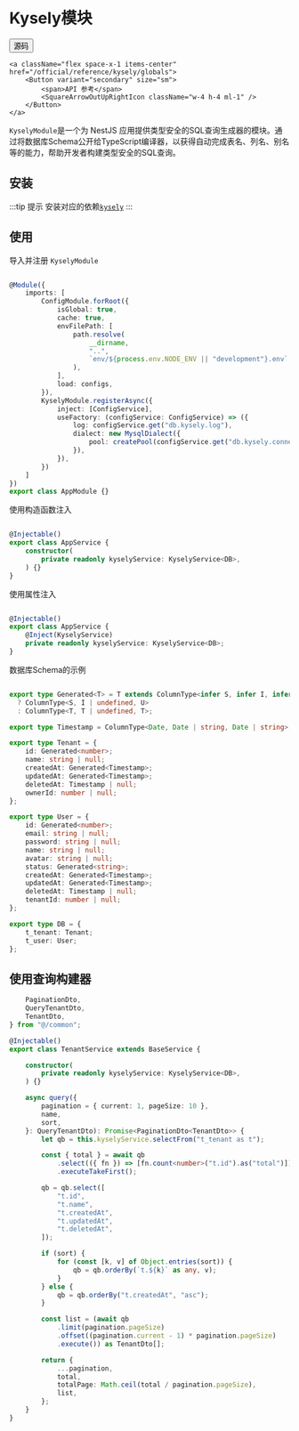 # Kysely模块


<div className="flex space-x-2 items-center">    
    <a className="flex space-x-1 items-center" href="https://github.com/hikestack/hike/tree/main/packages/kysely" target="_blank">
        <Button variant="secondary" size="sm">      
             <span>源码</span>
            <FileCode2Icon className="w-4 h-4 ml-1" />
        </Button>
    </a>
   
    <a className="flex space-x-1 items-center" href="/official/reference/kysely/globals">
        <Button variant="secondary" size="sm">
            <span>API 参考</span>
            <SquareArrowOutUpRightIcon className="w-4 h-4 ml-1" />
        </Button>
    </a>
</div>

```KyselyModule```是一个为 NestJS 应用提供类型安全的SQL查询生成器的模块。通过将数据库Schema公开给TypeScript编译器，以获得自动完成表名、列名、别名等的能力，帮助开发者构建类型安全的SQL查询。

## 安装
 
<PackageManagerTabs command="install @hikestack/kysely" />

:::tip 提示
安装对应的依赖[```kysely```](https://github.com/kysely-org/kysely)
:::

<PackageManagerTabs command="install kysely" />

## 使用

导入并注册 ```KyselyModule```

```ts title="app.module.ts" {22-30}

@Module({
	imports: [
		ConfigModule.forRoot({
			isGlobal: true,
			cache: true,
			envFilePath: [
				path.resolve(
					__dirname,
					"..",
					`env/${process.env.NODE_ENV || "development"}.env`,
				),
			],
			load: configs,
		}),
		KyselyModule.registerAsync({
			inject: [ConfigService],
			useFactory: (configService: ConfigService) => ({
				log: configService.get("db.kysely.log"),
				dialect: new MysqlDialect({
					pool: createPool(configService.get("db.kysely.connection")),
				}),
			}),
		})
	]
})
export class AppModule {}
```

使用构造函数注入

```ts title="app.service.ts" {8}

@Injectable()
export class AppService {
	constructor(
		private readonly kyselyService: KyselyService<DB>,
	) {}
}
```

使用属性注入

```ts title="app.service.ts" {7,8}

@Injectable()
export class AppService {
    @Inject(KyselyService)
	private readonly kyselyService: KyselyService<DB>;
}
```

数据库Schema的示例

```ts title="types.ts"

export type Generated<T> = T extends ColumnType<infer S, infer I, infer U>
  ? ColumnType<S, I | undefined, U>
  : ColumnType<T, T | undefined, T>;

export type Timestamp = ColumnType<Date, Date | string, Date | string>;

export type Tenant = {
    id: Generated<number>;
    name: string | null;
    createdAt: Generated<Timestamp>;
    updatedAt: Generated<Timestamp>;
    deletedAt: Timestamp | null;
    ownerId: number | null;
};

export type User = {
    id: Generated<number>;
    email: string | null;
    password: string | null;
    name: string | null;
    avatar: string | null;
    status: Generated<string>;
    createdAt: Generated<Timestamp>;
    updatedAt: Generated<Timestamp>;
    deletedAt: Timestamp | null;
    tenantId: number | null;
};

export type DB = {
    t_tenant: Tenant;
    t_user: User;
};
```

## 使用查询构建器

```ts title="tenant.service.ts"
	PaginationDto,
	QueryTenantDto,
	TenantDto,
} from "@/common";

@Injectable()
export class TenantService extends BaseService {

    constructor(
		private readonly kyselyService: KyselyService<DB>,
	) {}

	async query({
		pagination = { current: 1, pageSize: 10 },
		name,
		sort,
	}: QueryTenantDto): Promise<PaginationDto<TenantDto>> {
		let qb = this.kyselyService.selectFrom("t_tenant as t");

		const { total } = await qb
			.select(({ fn }) => [fn.count<number>("t.id").as("total")])
			.executeTakeFirst();

		qb = qb.select([
			"t.id",
			"t.name",
			"t.createdAt",
			"t.updatedAt",
			"t.deletedAt",
		]);

		if (sort) {
			for (const [k, v] of Object.entries(sort)) {
				qb = qb.orderBy(`t.${k}` as any, v);
			}
		} else {
			qb = qb.orderBy("t.createdAt", "asc");
		}

		const list = (await qb
			.limit(pagination.pageSize)
			.offset((pagination.current - 1) * pagination.pageSize)
			.execute()) as TenantDto[];

		return {
			...pagination,
			total,
			totalPage: Math.ceil(total / pagination.pageSize),
			list,
		};
	}
}
```